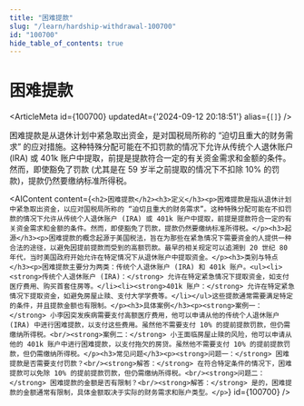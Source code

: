 ```yaml
---
title: "困难提款"
slug: "/learn/hardship-withdrawal-100700"
id: "100700"
hide_table_of_contents: true
---
```



# 困难提款

<ArticleMeta id={100700} updatedAt={'2024-09-12 20:18:51'} alias={`[]`} />
<div className='border-solid border-b border-t-0 my-4 border-[var(--ifm-color-gray-300)]' />

困难提款是从退休计划中紧急取出资金，是对国税局所称的 “迫切且重大的财务需求” 的应对措施。这种特殊分配可能在不扣罚款的情况下允许从传统个人退休账户 (IRA) 或 401k 账户中提取，前提是提款符合一定的有关资金需求和金额的条件。然而，即使豁免了罚款 (尤其是在 59 岁半之前提取的情况下不扣除 10% 的罚款)，提款仍然要缴纳标准所得税。

<AIContent content={`<h2>困难提款</h2><h3>定义</h3><p>困难提款是指从退休计划中紧急取出资金，以应对国税局所称的 “迫切且重大的财务需求”。这种特殊分配可能在不扣罚款的情况下允许从传统个人退休账户 (IRA) 或 401k 账户中提取，前提是提款符合一定的有关资金需求和金额的条件。然而，即使豁免了罚款，提款仍然要缴纳标准所得税。</p><h3>起源</h3><p>困难提款的概念起源于美国税法，旨在为那些在紧急情况下需要资金的人提供一种合法的途径，以避免因提前提款而受到的高额罚款。最早的相关规定可以追溯到 20 世纪 80 年代，当时美国政府开始允许在特定情况下从退休账户中提取资金。</p><h3>类别与特点</h3><p>困难提款主要分为两类：传统个人退休账户 (IRA) 和 401k 账户。<ul><li><strong>传统个人退休账户 (IRA)：</strong> 允许在特定紧急情况下提取资金，如支付医疗费用、购买首套住房等。</li><li><strong>401k 账户：</strong> 允许在特定紧急情况下提取资金，如避免房屋止赎、支付大学学费等。</li></ul>这些提款通常需要满足特定的条件，并且提款金额也有限制。</p><h3>具体案例</h3><p><strong>案例一：</strong> 小李因突发疾病需要支付高额医疗费用，他可以申请从他的传统个人退休账户 (IRA) 中进行困难提款，以支付这些费用。虽然他不需要支付 10% 的提前提款罚款，但仍需缴纳所得税。<br/><strong>案例二：</strong> 小王面临房屋止赎的风险，他可以申请从他的 401k 账户中进行困难提款，以支付拖欠的房贷。虽然他不需要支付 10% 的提前提款罚款，但仍需缴纳所得税。</p><h3>常见问题</h3><p><strong>问题一：</strong> 困难提款是否需要支付罚款？<br/><strong>解答：</strong> 在符合特定条件的情况下，困难提款可以免除 10% 的提前提款罚款，但仍需缴纳所得税。<br/><strong>问题二：</strong> 困难提款的金额是否有限制？<br/><strong>解答：</strong> 是的，困难提款的金额通常有限制，具体金额取决于实际的财务需求和账户类型。</p>`} id={100700} />
